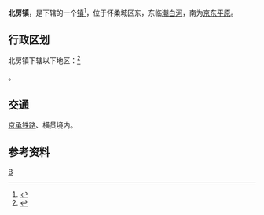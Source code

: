 {{中国乡级行政区
|景观照片文件名 = 
|景观照片描述 = 
|汉语拼音 = 
|其他语言 = 
|其他语言名称 = 
|旧称 = 
|地名出处 = 
|位置图文件名 = 
|位置图描述 = 
|自定义图片= 
|建置时间 = 
|政府驻地 = 
|毗邻 = 
|总面积 = 
|总人口 = 
|总人口年份 = 
|户籍人口 = 
|户籍人口年份 = 
|常住人口 = 
|常住人口年份 = 
|人口密度 = 
|GDP = 
|GDP年份 = 
|邮政编码 = 
|电话区号 = 10
|官方网站 = 
|网站名称 = 
|11/01/16/102/000}}

'''北房镇'''，是{{PRC admin/fullname|11/01/16/102/000|3}}下辖的一个[[镇|镇]]<ref>{{PRC admin/ref sgc|{{PRC admin/parent|11/01/16/102/000}}}}</ref>，位于怀柔城区东，东临[[潮白河|潮白河]]，南为[[京东平原|京东平原]]。

== 行政区划 ==

北房镇下辖以下地区：<ref>{{PRC admin/ref sgc|11/01/16/102/000}}</ref>

{{PRC admin/children|11/01/16/102/000}}。

==交通==
{{rint|cn|rail}}[[京承铁路|京承铁路]]、{{中国国道名|101}}横贯境内。

== 参考资料 ==
{{Reflist|2}}

{{PRC admin/navcat|11/01/16/102/000}}
[[Category:_中国全国重点镇|B]]
